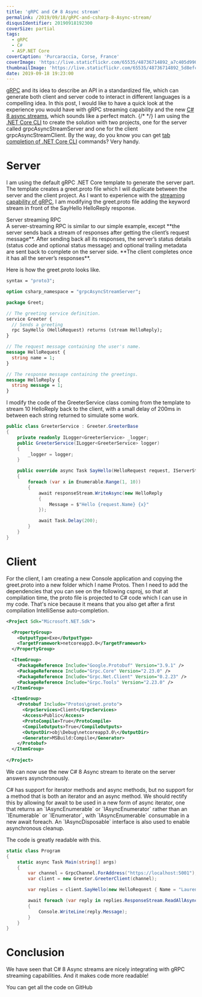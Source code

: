 ```yaml
---
title: 'gRPC and C# 8 Async stream'
permalink: /2019/09/18/gRPC-and-csharp-8-Async-stream/
disqusIdentifier: 20190918192300
coverSize: partial
tags:
  - gRPC
  - C#
  - ASP.NET Core
coverCaption: 'Purcaraccia, Corse, France'
coverImage: 'https://live.staticflickr.com/65535/48736714892_a7c405d990_h.jpg'
thumbnailImage: 'https://live.staticflickr.com/65535/48736714892_5d8efce2bd_q.jpg'
date: 2019-09-18 19:23:00
---
```

[gRPC](https://grpc.io/) and its idea to describe an API in a standardized file, which can generate both client and server code to interact in different languages is a compelling idea.
In this post, I would like to have a quick look at the experience you would have with gRPC streaming capability and the new [C# 8 async streams](https://docs.microsoft.com/en-us/dotnet/csharp/language-reference/proposals/csharp-8.0/async-streams), which sounds like a perfect match.
{/* <!-- more --> */}
I am using the [.NET Core CLI](https://docs.microsoft.com/en-us/dotnet/core/tools/?tabs=netcore2x) to create the solution with two projects, one for the server called grpcAsyncStreamServer and one for the client grpcAsyncStreamClient. By the way, do you know you can get [tab completion of .NET Core CLI](https://docs.microsoft.com/en-us/dotnet/core/tools/enable-tab-autocomplete) commands? Very handy.

# Server

 I am using the default gRPC .NET Core template to generate the server part. The template creates a greet.proto file which I will duplicate between the server and the client project. As I want to experience with the [streaming capability of gRPC](https://www.grpc.io/docs/guides/concepts/), I am modifying the greet.proto file adding the keyword stream in front of the SayHello HelloReply response.

<Alert mode="info">
Server streaming RPC<br/>
A server-streaming RPC is similar to our simple example, except **the server sends back a stream of responses after getting the client’s request message**. After sending back all its responses, the server’s status details (status code and optional status message) and optional trailing metadata are sent back to complete on the server side. **The client completes once it has all the server’s responses**.
</Alert>

 Here is how the greet.proto looks like.

```protobuf {data-file=greet.proto}
syntax = "proto3";

option csharp_namespace = "grpcAsyncStreamServer";

package Greet;

// The greeting service definition.
service Greeter {
  // Sends a greeting
  rpc SayHello (HelloRequest) returns (stream HelloReply);
}

// The request message containing the user's name.
message HelloRequest {
  string name = 1;
}

// The response message containing the greetings.
message HelloReply {
  string message = 1;
}
```

I modify the code of the GreeterService class coming from the template to stream 10 HelloReply back to the client, with a small delay of 200ms in between each string returned to simulate some work.

```csharp {data-file=GreeterService.cs}
public class GreeterService : Greeter.GreeterBase
{
    private readonly ILogger<GreeterService> _logger;
    public GreeterService(ILogger<GreeterService> logger)
    {
        _logger = logger;
    }

    public override async Task SayHello(HelloRequest request, IServerStreamWriter<HelloReply> responseStream,                                            ServerCallContext context)
    {
        foreach (var x in Enumerable.Range(1, 10))
        {
            await responseStream.WriteAsync(new HelloReply
            {
                Message = $"Hello {request.Name} {x}"
            });

            await Task.Delay(200);
        }
    }
}
```

# Client

For the client, I am creating a new Console application and copying the greet.proto into a new folder which I name Protos. Then I need to add the dependencies that you can see on the following csproj, so that at compilation time, the proto file is projected to C# code which I can use in my code. That's nice because it means that you also get after a first compilation IntelliSense auto-completion.

```xml {data-file=grpcAsyncStreamClient.csproj}
<Project Sdk="Microsoft.NET.Sdk">

  <PropertyGroup>
    <OutputType>Exe</OutputType>
    <TargetFramework>netcoreapp3.0</TargetFramework>
  </PropertyGroup>

  <ItemGroup>
    <PackageReference Include="Google.Protobuf" Version="3.9.1" />
    <PackageReference Include="Grpc.Core" Version="2.23.0" />
    <PackageReference Include="Grpc.Net.Client" Version="0.2.23" />
    <PackageReference Include="Grpc.Tools" Version="2.23.0" />
  </ItemGroup>

  <ItemGroup>
    <Protobuf Include="Protos\greet.proto">
      <GrpcServices>Client</GrpcServices>
      <Access>Public</Access>
      <ProtoCompile>True</ProtoCompile>
      <CompileOutputs>True</CompileOutputs>
      <OutputDir>obj\Debug\netcoreapp3.0\</OutputDir>
      <Generator>MSBuild:Compile</Generator>
    </Protobuf>
  </ItemGroup>
  
</Project>
```

We can now use the new C# 8 Async stream to iterate on the server answers asynchronously.

<Alert mode="info">
C# has support for iterator methods and async methods, but no support for a method that is both an iterator and an async method. We should rectify this by allowing for await to be used in a new form of async iterator, one that returns an `IAsyncEnumerable<T>` or `IAsyncEnumerator<T>` rather than an `IEnumerable<T>` or `IEnumerator<T>`, with `IAsyncEnumerable<T>` consumable in a new await foreach. An `IAsyncDisposable` interface is also used to enable asynchronous cleanup.
</Alert>

The code is greatly readable with this.

```csharp {data-file=Program.cs}
static class Program
{
    static async Task Main(string[] args)
    {
        var channel = GrpcChannel.ForAddress("https://localhost:5001");
        var client = new Greeter.GreeterClient(channel);

        var replies = client.SayHello(new HelloRequest { Name = "Laurent" });

        await foreach (var reply in replies.ResponseStream.ReadAllAsync())
        {
            Console.WriteLine(reply.Message);
        }
    }
}
```

# Conclusion

We have seen that C# 8 Async streams are nicely integrating with gRPC streaming capabilities. And it makes code more readable!

You can get all the code on GitHub
<GitHubCard user="laurentkempe" repo="grpcAsyncStream" />

